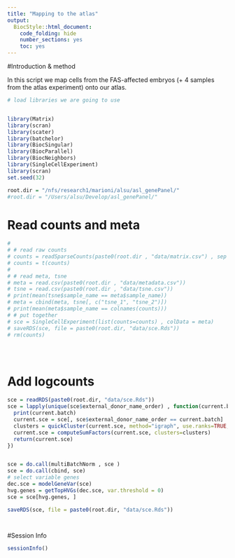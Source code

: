 ```yaml
---
title: "Mapping to the atlas"
output:
  BiocStyle::html_document:
    code_folding: hide
    number_sections: yes
    toc: yes  
---
```

#Introduction & method

In this script we map cells from the FAS-affected embryos (+ 4 samples from the atlas experiment) onto our atlas.

```r
# load libraries we are going to use


library(Matrix)
library(scran)
library(scater)
library(batchelor)
library(BiocSingular)
library(BiocParallel)
library(BiocNeighbors)
library(SingleCellExperiment)
library(scran)
set.seed(32)

root.dir = "/nfs/research1/marioni/alsu/asl_genePanel/"
#root.dir = "/Users/alsu/Develop/asl_genePanel/"


```

# Read counts and meta

```r
# 
# # read raw counts
# counts = readSparseCounts(paste0(root.dir , "data/matrix.csv") , sep = "," , row.names = T , col.names = T , chunk = 1000L)
# counts = t(counts)
# 
# # read meta, tsne
# meta = read.csv(paste0(root.dir , "data/metadata.csv"))
# tsne = read.csv(paste0(root.dir , "data/tsne.csv"))
# print(mean(tsne$sample_name == meta$sample_name))
# meta = cbind(meta, tsne[, c("tsne_1", "tsne_2")])
# print(mean(meta$sample_name == colnames(counts)))
# # put together
# sce = SingleCellExperiment(list(counts=counts) , colData = meta)
# saveRDS(sce, file = paste0(root.dir, "data/sce.Rds"))
# rm(counts)





```


# Add logcounts

```r


sce = readRDS(paste0(root.dir, "data/sce.Rds"))
sce = lapply(unique(sce$external_donor_name_order) , function(current.batch){
  print(current.batch)
  current.sce = sce[, sce$external_donor_name_order == current.batch]
  clusters = quickCluster(current.sce, method="igraph", use.ranks=TRUE, d=50, min.mean=0.1)
  current.sce = computeSumFactors(current.sce, clusters=clusters)
  return(current.sce)
}) 


sce = do.call(multiBatchNorm , sce )
sce = do.call(cbind, sce)
# select variable genes
dec.sce = modelGeneVar(sce)
hvg.genes = getTopHVGs(dec.sce, var.threshold = 0)
sce = sce[hvg.genes, ]

saveRDS(sce, file = paste0(root.dir, "data/sce.Rds"))




```

#Session Info

```r
sessionInfo()
```
